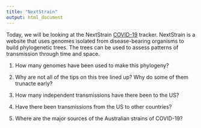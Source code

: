 ```yaml
---
title: "NextStrain"
output: html_document
---
```


Today, we will be looking at the NextStrain [COVID-19](https://nextstrain.org/ncov) tracker. NextStrain is a website that uses genomes isolated from disease-bearing organisms to build phylogenetic trees. The trees can be used to assess patterns of transmission through time and space. 

1. How many genomes have been used to make this phylogeny?

2. Why are not all of the tips on this tree lined up? Why do some of them trunacte early?

3. How many independent transmissions have there been to the US?

4. Have there been transmissions from the US to other countries?

5. Where are the major sources of the Australian strains of COVID-19?